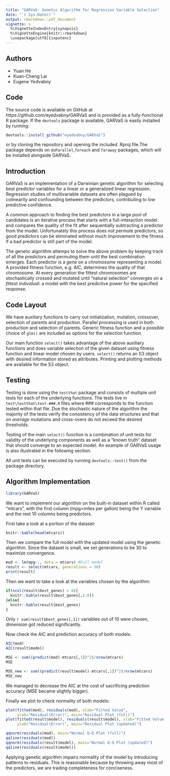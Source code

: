 ```yaml
---
title: "GARVaS: Genetic Algorithm for Regression Variable Selection"
date: "`r Sys.Date()`"
output: rmarkdown::pdf_document
vignette: >
  %\VignetteIndexEntry{synopsis}
  %\VignetteEngine{knitr::rmarkdown}
  \usepackage[utf8]{inputenc}
---
```


## Authors

* Yuan He
* Kuan-Cheng Lai
* Eugene Yedvabny

## Code

The source code is available on GitHub at https://github.com/eyedvabny/GARVaS and is provided as a fully-functional R package. If the `devtools` package is available, GARVaS is easily installed by running:

```r
devtools::install_github("eyedvabny/GARVaS")
```

or by cloning the repository and opening the included .Rproj file.The package depends on `doParallel`,`foreach` and `faraway` packages, which will be installed alongside GARVaS.

## Introduction

GARVaS is an implementation of a Darwinian genetic algorithm for selecting best predictor variables for a linear or a generalized linear regression. Regression studies of multivariable datasets are often plagued by colinearity and confounding between the predictors, contributing to low predictive confidence.

A common approach to finding the best predictors in a large pool of candidates is an iterative process that starts with a full-interaction model and compares the quality of the fit after sequentially subtracting a predictor from the model. Unfortunately this process does not permute predictors, so good predictors can be eliminated without much improvement to the fitness if a bad predictor is still part of the model.

The genetic algorithm attemps to solve the above problem by keeping track of all the predictors and permuting them until the best combination emerges. Each predictor is a _gene_ on a _chromosome_ representing a model. A provided fitness function, e.g. AIC, determines the quality of that chromosome. At every generation the fittest chromosomes are stochastically crossed and mutated until "natural selection" converges on a _fittest individual_: a model with the best predictive power for the specified response.

## Code Layout

We have auxiliary functions to carry out initialization, mutation, crossover, selection of parents and production. Parallel processing is used in both production and selection of parents. Generic fitness function and a possible choice of `glm()` are included as options for the selection function.

Our main function `select()` takes advantage of the above auxiliary functions and does variable selection of the given dataset using fitness function and linear model chosen by users. `select()` returns an S3 object with desired information stored as attributes. Printing and plotting methods are available for the S3 object.

## Testing

Testing is done using the `testthat` package and consists of multiple unit tests for each of the underlying functions. The tests live in `test\testthat\test-###.R` files where ### corresponds to the function tested within that file. Due the stochastic nature of the algorithm the majority of the tests verify the consistency of the data structures and that _on average_ mutations and cross-overs do not exceed the desired thresholds.

Testing of the main `select()` function is a combination of unit tests for validity of the underlying components as well as a "known truth" dataset that should converge to an expected model. An example of GARVaS usage is also illustrated in the following section.

All unit tests can be executed by running `devtools::test()` from the package directory.

## Algorithm Implementation

```r
library(GARVaS)
```

We want to implement our algorithm on the built-in dataset within R called  "mtcars", with the first column (mpg=miles per gallon) being the Y variable and the rest 10 columns being predictors.

First take a look at a portion of the dataset:

```r
knitr::kable(head(mtcars))
```

Then we compare the full model with the updated model using the genetic algorithm. Since the dataset is small, we set generations to be 30 to maximize convergence.

```r
mod <- lm(mpg~., data = mtcars) #Full model
result <- select(mtcars, generations = 30)
print(result)
```

Then we want to take a look at the variables chosen by the algorithm:

```r
if(ncol(result$best_genes) > 8){
  knitr::kable(result$best_genes[,1:8])
}else{
  knitr::kable(result$best_genes)
}
```

Only `r sum(result$best_genes[,1])` variables out of 10 were chosen, dimension got reduced significantly.

Now check the AIC and prediction accuracy of both models:

```r
AIC(mod)
AIC(result$model)

MSE <- sum((predict(mod)-mtcars[,1])^2)/nrow(mtcars)
MSE

MSE_new <- sum((predict(result$model)-mtcars[,1])^2)/nrow(mtcars)
MSE_new
```

We managed to decrease the AIC at the cost of sacrificing prediction accuracy (MSE became slightly bigger).

\pagebreak

Finally we plot to check normality of both models:

```r
plot(fitted(mod), residuals(mod), xlab="Fitted Value",
     ylab="Residual(Error)", main="Residual Plot (full)")
plot(fitted(result$model), residuals(result$model), xlab="Fitted Value", 
     ylab="Residual(Error)", main="Residual Plot (updated)")
```

\pagebreak

```r
qqnorm(residuals(mod), main="Normal Q-Q Plot (full)")
qqline(residuals(mod))
qqnorm(residuals(result$model), main="Normal Q-Q Plot (updated)")
qqline(residuals(result$model))
```

Applying genetic algorithm impairs normality of the model by introducing patterns to residuals. This is reasonable because by throwing away most of the predictors, we are trading completeness for conciseness.
